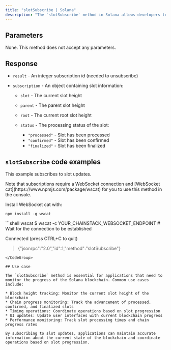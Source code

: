 ---
title: "slotSubscribe | Solana"
description: "The `slotSubscribe` method in Solana allows developers to receive real-time notifications about slot updates. This subscription-based method provides updates whenever a new slot is processed by the node."
---

## Parameters

None. This method does not accept any parameters.

## Response

* `result` - An integer subscription id (needed to unsubscribe)

* `subscription` - An object containing slot information:

  * `slot` - The current slot height

  * `parent` - The parent slot height

  * `root` - The current root slot height

  * `status` - The processing status of the slot:

    * `"processed"` - Slot has been processed
    * `"confirmed"` - Slot has been confirmed
    * `"finalized"` - Slot has been finalized

## `slotSubscribe` code examples

This example subscribes to slot updates.

<Info>
  Note that subscriptions require a WebSocket connection and [WebSocket cat](https://www.npmjs.com/package/wscat) for you to use this method in the console.

  Install WebSocket cat with:

  `npm install -g wscat`
</Info>

<CodeGroup>
  ```shell wscat
  $ wscat -c YOUR_CHAINSTACK_WEBSOCKET_ENDPOINT
  # Wait for the connection to be established

  Connected (press CTRL+C to quit)

  > {"jsonrpc":"2.0","id":1,"method":"slotSubscribe"}
  ```
</CodeGroup>

## Use case

The `slotSubscribe` method is essential for applications that need to monitor the progress of the Solana blockchain. Common use cases include:

* Block height tracking: Monitor the current slot height of the blockchain
* Chain progress monitoring: Track the advancement of processed, confirmed, and finalized slots
* Timing operations: Coordinate operations based on slot progression
* UI updates: Update user interfaces with current blockchain progress
* Performance monitoring: Track slot processing times and chain progress rates

By subscribing to slot updates, applications can maintain accurate information about the current state of the blockchain and coordinate operations based on slot progression.
